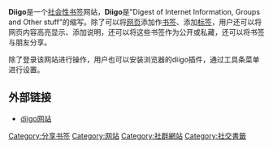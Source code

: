 {{noteTA|G1=IT}}
{{Infobox website
| name = Diigo
| url = {{URL|www.diigo.com}}
| commercial = 是
| type = [[網站標記|社群標記]], 強調[[社交書籤|社交書籤]]
| launch_date = {{start date and age|2006|7|4}} 
| current_status = 活躍
}}
'''Diigo'''是一个[[社会性书签|社会性书签]]网站，'''Diigo'''是"Digest of Internet Information, Groups and Other stuff"的缩写。除了可以将[[网页|网页]]添加作[[书签|书签]]、添加[[标签|标签]]，用户还可以将网页内容高亮显示、添加说明，还可以将这些书签作为公开或私藏，还可以将书签与朋友分享。

除了登录该网站进行操作，用户也可以安装浏览器的diigo插件，通过工具条菜单进行设置。

== 外部链接 ==
*[http://www.diigo.com/ diigo网站]{{Wayback|url=http://www.diigo.com/ |date=20160220085428 }}

{{Website-stub}}

[[Category:分享书签|Category:分享书签]]
[[Category:网站|Category:网站]]
[[Category:社群網站|Category:社群網站]]

[[Category:社交書籤|Category:社交書籤]]